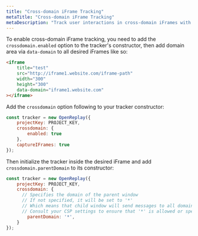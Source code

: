 ```yaml
---
title: "Cross-domain iFrame Tracking"
metaTitle: "Cross-domain iFrame Tracking"
metaDescription: "Track user interactions in cross-domain iFrames with OpenReplay."
---
```


To enable cross-domain iFrame tracking, you need to add the `crossdomain.enabled` option to the tracker's constructor, then add domain area via `data-domain` to all desired iFrames like so:

```html
<iframe
	title="test"
	src="http://iframe1.website.com/iframe-path"
	width="300"
	height="300"
	data-domain="iframe1.website.com"
></iframe>
``` 

Add the `crossdomain` option following to your tracker constructor:

```js
const tracker = new OpenReplay({
	projectKey: PROJECT_KEY,
	crossdomain: {
		enabled: true
	},
	captureIFrames: true
});
```

Then initialize the tracker inside the desired iFrame and add `crossdomain.parentDomain` to its constructor:

```js
const tracker = new OpenReplay({
	projectKey: PROJECT_KEY,
	crossdomain: {
	  // Specifies the domain of the parent window
	  // If not specified, it will be set to '*'
	  // Which means that child window will send messages to all domains inside the browser window
	  // Consult your CSP settings to ensure that '*' is allowed or specify the parent domain
		parentDomain: '*',
	}
});
```
